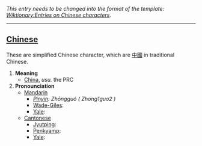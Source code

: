 ''This entry needs to be changed into the format of the template: [[Wiktionary:Entries on Chinese characters]].''
----

== [[Chinese]] ==

These are simplified Chinese character, which are [[中國]] in traditional Chinese.

#'''Meaning'''
#*[[China]], ''usu.'' the PRC 
#'''Pronounciation '''
#*[[Mandarin ]]
#**''[[Pinyin]]: Zhōngguó ( Zhong1guo2 )''
#**[[Wade-Giles]]: 
#**[[Yale]]: 
#*[[Cantonese]]
#**[[Jyutping]]: 
#**[[Penkyamp]]: 
#**[[Yale]]: